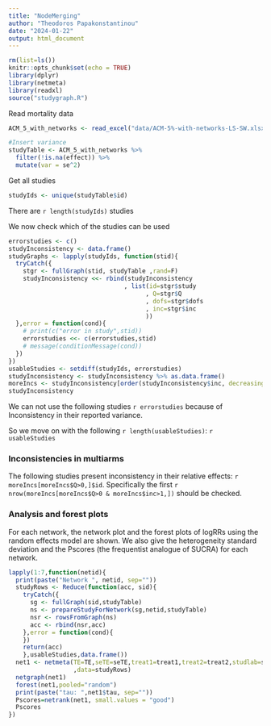 ```yaml
---
title: "NodeMerging"
author: "Theodoros Papakonstantinou"
date: "2024-01-22"
output: html_document
---
```


```r
rm(list=ls())
knitr::opts_chunk$set(echo = TRUE)
library(dplyr)
library(netmeta)
library(readxl)
source("studygraph.R")
```

Read mortality data

```r
ACM_5_with_networks <- read_excel("data/ACM-5%-with-networks-LS-SW.xlsx")

#Insert variance
studyTable <- ACM_5_with_networks %>% 
  filter(!is.na(effect)) %>% 
  mutate(var = se^2)
```

Get all studies

```r
studyIds <- unique(studyTable$id)
```

There are `r length(studyIds)` studies

We now check which of the studies can be used

```r
errorstudies <- c()
studyInconsistency <- data.frame()
studyGraphs <- lapply(studyIds, function(stid){
  tryCatch({
    stgr <- fullGraph(stid, studyTable ,rand=F)
    studyInconsistency <<- rbind(studyInconsistency
                                , list(id=stgr$study
                                      , Q=stgr$Q
                                      , dofs=stgr$dofs
                                      , inc=stgr$inc
                                      ))
  },error = function(cond){
    # print(c("error in study",stid))
    errorstudies <<- c(errorstudies,stid)
    # message(conditionMessage(cond))
  })
})
usableStudies <- setdiff(studyIds, errorstudies)
studyInconsistency <- studyInconsistency %>% as.data.frame()
moreIncs <- studyInconsistency[order(studyInconsistency$inc, decreasing = T),]
studyInconsistency
```

We can not use the following studies `r errorstudies` because of Inconsistency in their reported variance.

So we move on with the following `r length(usableStudies)`: `r usableStudies`

### Inconsistencies in multiarms

The following studies present inconsistency in their relative effects: `r moreIncs[moreIncs$Q>0,]$id`. Specifically the first `r nrow(moreIncs[moreIncs$Q>0 & moreIncs$inc>1,])` should be checked.

### Analysis and forest plots

For each network, the network plot and the forest plots of logRRs using the random effects model are shown. We also give the heterogeneity standard deviation and the Pscores (the frequentist analogue of SUCRA) for each network.

```r
lapply(1:7,function(netid){
  print(paste("Network ", netid, sep=""))
  studyRows <- Reduce(function(acc, sid){
    tryCatch({
      sg <- fullGraph(sid,studyTable)
      ns <- prepareStudyForNetwork(sg,netid,studyTable)
      nsr <- rowsFromGraph(ns)
      acc <- rbind(nsr,acc)
    },error = function(cond){
    })
    return(acc)
    },usableStudies,data.frame())
  net1 <- netmeta(TE=TE,seTE=seTE,treat1=treat1,treat2=treat2,studlab=studlab
                  ,data=studyRows)
  netgraph(net1)
  forest(net1,pooled="random")
  print(paste("tau: ",net1$tau, sep=""))
  Pscores=netrank(net1, small.values = "good")
  Pscores
})
```
